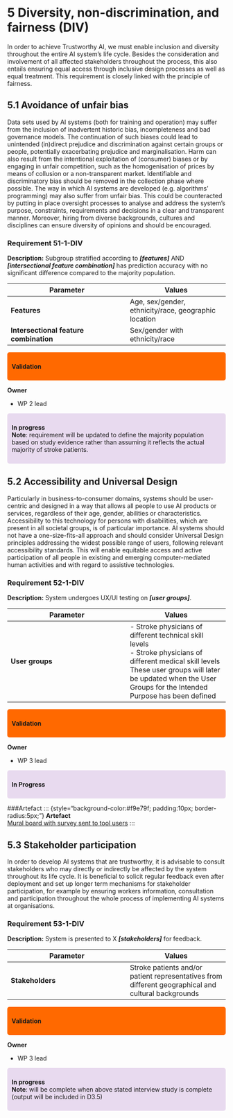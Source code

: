 # 5 Diversity, non-discrimination, and fairness (DIV)

In order to achieve Trustworthy AI, we must enable inclusion and diversity throughout the entire AI system’s life cycle. Besides the consideration and involvement of all affected stakeholders throughout the process, this also entails ensuring equal access through inclusive design processes as well as equal treatment. This requirement is closely linked with the principle of fairness.

## 5.1 Avoidance of unfair bias

Data sets used by AI systems (both for training and operation) may suffer from the inclusion of inadvertent historic bias, incompleteness and bad governance models. The continuation of such biases could lead to unintended (in)direct prejudice and discrimination against certain groups or people, potentially exacerbating prejudice and marginalisation. Harm can also result from the intentional exploitation of (consumer) biases or by engaging in unfair competition, such as the homogenisation of prices by means of collusion or a non-transparent market. Identifiable and discriminatory bias should be removed in the collection phase where possible. The way in which AI systems are developed (e.g. algorithms’ programming) may also suffer from unfair bias. This could be counteracted by putting in place oversight processes to analyse and address the system’s purpose, constraints, requirements and decisions in a clear and transparent manner. Moreover, hiring from diverse backgrounds, cultures and disciplines can ensure diversity of opinions and should be encouraged.

### Requirement 51-1-DIV {#51-1-div}

**Description:** Subgroup stratified according to ***\[features\]*** AND ***\[intersectional feature combination\]*** has prediction accuracy with no significant difference compared to the majority population.

| **Parameter**                          | **Values**                                           |
|---------------------------------------|---------------------------------|
| **Features**                           | Age, sex/gender, ethnicity/race, geographic location |
| **Intersectional feature combination** | Sex/gender with ethnicity/race                       |

<div style="background-color:#ff6900; padding:10px; border-radius:5px;">
**Validation**
</div>

**Owner**

-   WP 2 lead

::: {style="background-color: #e8daef; padding:10px; border-radius:5px;"}
**In progress**
<br>**Note**: requirement will be updated to define the majority population based on study evidence rather than assuming it reflects the actual majority of stroke patients.
:::

## 5.2 Accessibility and Universal Design

Particularly in business-to-consumer domains, systems should be user-centric and designed in a way that allows all people to use AI products or services, regardless of their age, gender, abilities or characteristics. Accessibility to this technology for persons with disabilities, which are present in all societal groups, is of particular importance. AI systems should not have a one-size-fits-all approach and should consider Universal Design principles addressing the widest possible range of users, following relevant accessibility standards. This will enable equitable access and active participation of all people in existing and emerging computer-mediated human activities and with regard to assistive technologies.

### Requirement 52-1-DIV {#52-1-div}

**Description:** System undergoes UX/UI testing on ***\[user groups\]***.

| **Parameter**   | **Values**                                                                                                                                                                                                                   |
|---------------------------------------|---------------------------------|
| **User groups** | \- Stroke physicians of different technical skill levels<br>- Stroke physicians of different medical skill levels<br> These user groups will later be updated when the User Groups for the Intended Purpose has been defined |

<div style="background-color:#ff6900; padding:10px; border-radius:5px;">
**Validation**
</div>

**Owner**

-   WP 3 lead

::: {style="background-color:#e8daef; padding:10px; border-radius:5px;"}
**In Progress**
:::
###Artefact
::: {style="background-color:#f9e79f; padding:10px; border-radius:5px;"}
**Artefact**
<br><a href="https://app.mural.co/t/horizon2020validate8720/m/horizon2020validate8720/1729243566094/9161874a2bbc0b167e755b275bee464170b58fe8?wid=0-1743154456067">Mural board with survey sent to tool users</a> 
:::

## 5.3 Stakeholder participation

In order to develop AI systems that are trustworthy, it is advisable to consult stakeholders who may directly or indirectly be affected by the system throughout its life cycle. It is beneficial to solicit regular feedback even after deployment and set up longer term mechanisms for stakeholder participation, for example by ensuring workers information, consultation and participation throughout the whole process of implementing AI systems at organisations.

### Requirement 53-1-DIV {#53-1-div}

**Description:** System is presented to X ***\[stakeholders\]*** for feedback.

| **Parameter**    | **Values**                                                                                          |
|---------------------------------------|---------------------------------|
| **Stakeholders** | Stroke patients and/or patient representatives from different geographical and cultural backgrounds |

<div style="background-color:#ff6900; padding:10px; border-radius:5px;">
**Validation**
</div>

**Owner**

-   WP 3 lead

::: {style="background-color:#e8daef; padding:10px; border-radius:5px;"}
**In progress**
<br>**Note**: will be complete when above stated interview study is complete (output will be included in D3.5)
:::
